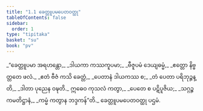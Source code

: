 ```yaml
---
title: "1.1 ခေတ္တူပမပေတဝတ္ထု"
tableOfContents: false
sidebar:
  order: 1
type: "tipitaka"
basket: "su"
book: "pv"
---
```



<DynamicBreadcrumb />

<Division number="1" book="pv">

<Paragraph number="2" type="verses" book="pv">
_“ခေတ္တူပမာ အရဟန္တော,_  
_ဒါယကာ ကဿကူပမာ;_  
_ဗီဇူပမံ ဒေယျဓမ္မံ,_  
_ဧတ္တော နိဗ္ဗတ္တတေ ဖလံ._  

</Paragraph>

</Division>
<Division number="2" book="pv">

<Paragraph number="3" type="verses" book="pv">
_ဧတံ ဗီဇံ ကသိ ခေတ္တံ,_  
_ပေတာနံ ဒါယကဿ စ;_  
_တံ ပေတာ ပရိဘုဉ္ဇန္တိ,_  
_ဒါတာ ပုညေန ဝဍ္ဎတိ._  

</Paragraph>

</Division>
<Division number="3" book="pv">

<Paragraph number="4" type="verses" book="pv">
ဣဓေဝ ကုသလံ ကတွာ,_  
_ပေတေ စ ပဋိပူဇိယ;_  
_သဂ္ဂဉ္စ ကမတိဋ္ဌာနံ,_  
_ကမ္မံ ကတွာန ဘဒ္ဒကန်”တိ._  


</Paragraph>
</Division>

<Paragraph number="5" type="center" book="pv">
ခေတ္တူပမပေတဝတ္ထု ပဌမံ.
</Paragraph>